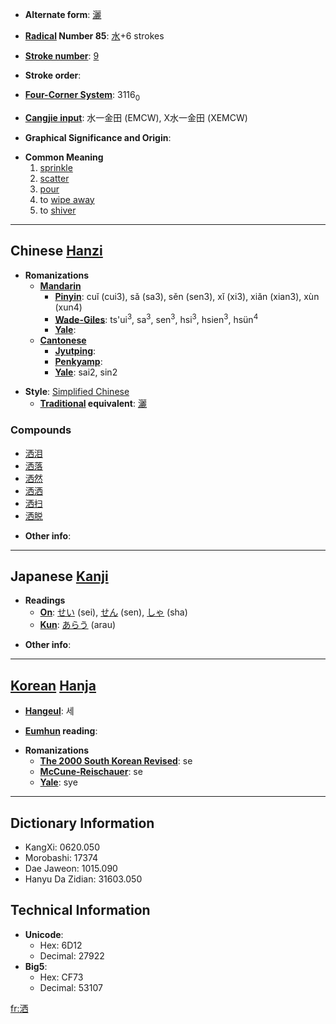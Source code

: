 * '''Alternate form''': [[灑]]

* '''[[Wiktionary:Chinese radical index| Radical]] Number 85''': [[Wiktionary:Chinese radical index 水|水]]+6 strokes

* '''[[Wiktionary:Chinese total strokes index|Stroke number]]''': [[Wiktionary:Chinese total strokes index 9|9]]

* '''Stroke order''': 

* '''[[Wiktionary:Chinese four corner index|Four-Corner System]]''': 3116<sub>0</sub>

* '''[[Wiktionary:Chinese Cangjie index|Cangjie input]]''': 水一金田 (EMCW), X水一金田 (XEMCW)

* '''Graphical Significance and Origin''': 

* '''Common Meaning'''
*# [[sprinkle]]
*# [[scatter]]
*# [[pour]]
*# to [[wipe away]]
*# to [[shiver]]


----

== Chinese [[Hanzi]] ==

* '''Romanizations'''
** '''[[Mandarin]]'''
*** '''[[Pinyin]]''': cuǐ (cui3), sǎ (sa3), sěn (sen3), xǐ (xi3), xiǎn (xian3), xùn (xun4)
*** '''[[Wade-Giles]]''': ts'ui<sup>3</sup>, sa<sup>3</sup>, sen<sup>3</sup>, hsi<sup>3</sup>, hsien<sup>3</sup>, hsün<sup>4</sup>
*** '''[[Yale]]''': 
** '''[[Cantonese]]'''
*** '''[[Jyutping]]''':
*** '''[[Penkyamp]]''': 
*** '''[[Yale]]''': sai2, sin2

* '''Style''': [[Simplified Chinese]] 
** '''[[Traditional Chinese|Traditional]] equivalent''': [[灑]]

===Compounds===
*[[洒泪]]
*[[洒落]]
*[[洒然]]
*[[洒洒]]
*[[洒扫]]
*[[洒脱]]

* '''Other info''': 

----

== Japanese [[Kanji]] ==

* '''Readings'''
** '''[[On]]''': [[せい]] (sei), [[せん]] (sen), [[しゃ]] (sha)
** '''[[Kun]]''': [[あらう]] (arau)

* '''Other info''':  

----

== [[Korean]] [[Hanja]] ==

* '''[[Hangeul]]''': 세

* '''[[Eumhun]] reading''': 

* '''Romanizations'''
** '''[[The 2000 South Korean Revised Romanization|The 2000 South Korean Revised]]''': se
** '''[[McCune-Reischauer]]''': se
** '''[[Yale]]''': sye

----

== Dictionary Information ==

* KangXi: 0620.050
* Morobashi: 17374
* Dae Jaweon: 1015.090
* Hanyu Da Zidian: 31603.050

== Technical Information ==

* '''Unicode''':
** Hex: 6D12
** Decimal: 27922
* '''Big5''':
** Hex: CF73
** Decimal: 53107

[[fr:洒]]